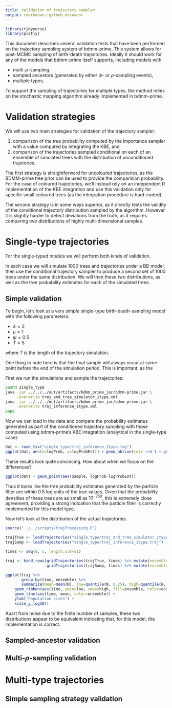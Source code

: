 ```yaml
---
title: Validation of trajectory sampler
output: rmarkdown::github_document
---
```


```r
library(tidyverse)
library(plotly)
```

This document describes several validation tests that have been performed
on the trajectory sampling system of bdmm-prime. This system allows for
post-MCMC sampling of birth-death trajectories.  Ideally it should work
for any of the models that bdmm-prime itself supports, including models
with

* multi-$\rho$-sampling,
* sampled ancestors (generated by either $\psi$- or $\rho$-sampling events),
* multiple types.

To support the sampling of trajectories for multiple types, the method
relies on the stochastic mapping algorithm already implemented in bdmm-prime.


# Validation strategies

We will use two main strategies for validation of the trajectory sampler:

1. comparison of the tree probability computed by the importance sampler
   with a value computed by integrating the KBE, and
2. comparison of the trajectories sampled conditional on each of an ensemble
   of simulated trees with the distribution of unconditioned trajetories.
   
The first strategy is straightforward for uncoloured trajectories, as the
BDMM-prime tree prior can be used to provide the comparision probability.
For the case of coloured trajectories, we'll instead rely on an independent
R implementation of the KBE integration and use this validation only for
specific small coloured trees (as the integration procedure is hard-coded).

The second strategy is in some ways superior, as it directly tests the validity
of the conditional trajectory distribution sampled by the algorithm.  However
it is slightly harder to detect deviations from the truth, as it requires
comparing two distributions of highly multi-dimensional samples.


# Single-type trajectories

For the single-typed models we will perform both kinds of validation.

In each case we will simulate 1000 trees and trajectories under a BD
model, then use the conditional trajectory sampler to produce a second
set of 1000 trees under the same distribution.  We will then these
two distributions, as well as the tree probability estimates for each
of the simulated trees.

## Simple validation

To begin, let's look at a very simple single-type birth-death-sampling model with the following parameters:

* $\lambda = 2$
* $\mu = 1$
* $\psi = 0.5$
* $T = 5$

where $T$ is the length of the trajectory simulation.

One thing to note here is that the final sample will always occur at
some point before the end of the simulation period. This is important,
as the 


First we run the simulations and sample the trajectories:
```bash
pushd single_type
java -jar ../../../out/artifacts/bdmm_prime_jar/bdmm-prime.jar \
     -overwrite traj_and_tree_simulator_1type.xml 
java -jar ../../../out/artifacts/bdmm_prime_jar/bdmm-prime.jar \
     -overwrite traj_inference_1type.xml 
popd
```

Now we can load in the data and compare the probability estimates
generated as part of the conditioned trajectory sampling with those
computed using bdmm-prime's KBE integration (analytical in the
single-type case):
```r
dat <- read_tsv("single_type/traj_inference_1type.log")
ggplot(dat, aes(x=logProb, y=logProbEst)) + geom_abline(col='red') + geom_point(col='blue')
```

These results look quite convincing. How about when we focus on the differences?
```r
ggplot(dat) + geom_point(aes(Sample, logProb-logProbEst))
```

Thus it looks like the tree probability estimates generated by the
particle filter are within 0.5 log units of the true values.  Given
that the probability densities of these trees are as small as $10^{-750}$,
this is extremely close agreement, providing a strong indication that
the particle filter is correctly implemented for this model type.

Now let's look at the distribution of the actual trajectories.

```r
source("../../scripts/trajProcessing.R")

trajTrue <- loadTrajectories("single_type/traj_and_tree_simulator_1type.traj")
trajSamp <- loadTrajectories("single_type/traj_inference_1type.traj")

times <- seq(0, 5, length.out=51)

traj <- bind_rows(gridTrajectories(trajTrue, times) %>% mutate(ensemble="Original"),
                  gridTrajectories(trajSamp, times) %>% mutate(ensemble="Filter"))
```

```r
ggplot(traj %>%
       group_by(time, ensemble) %>%
       summarize(mean=mean(N), low=quantile(N, 0.25), high=quantile(N, 0.75))) +
    geom_ribbon(aes(time, ymin=low, ymax=high, fill=ensemble, color=ensemble), alpha=0.5) +
    geom_line(aes(time, mean, color=ensemble)) +
    ylab("Population sizes") +
    scale_y_log10()
```

Apart from noise due to the finite number of samples, these two
distributions appear to be equivalent indicating that, for this model,
the implementation is correct.


## Sampled-ancestor validation

## Multi-$\rho$-sampling validation


# Multi-type trajectories

## Simple sampling strategy validation
